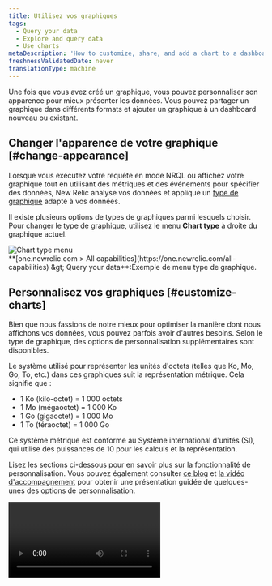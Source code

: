 ```yaml
---
title: Utilisez vos graphiques
tags:
  - Query your data
  - Explore and query data
  - Use charts
metaDescription: 'How to customize, share, and add a chart to a dashboard in New Relic'
freshnessValidatedDate: never
translationType: machine
---
```


Une fois que vous avez créé un graphique, vous pouvez personnaliser son apparence pour mieux présenter les données. Vous pouvez partager un graphique dans différents formats et ajouter un graphique à un dashboard nouveau ou existant.

## Changer l&apos;apparence de votre graphique [#change-appearance]

Lorsque vous exécutez votre requête en mode NRQL ou affichez votre graphique tout en utilisant des métriques et des événements pour spécifier des données, New Relic analyse vos données et applique un [type de graphique](/docs/insights/use-insights-ui/manage-dashboards/insights-chart-types) adapté à vos données.

Il existe plusieurs options de types de graphiques parmi lesquels choisir. Pour changer le type de graphique, utilisez le menu <DNT>**Chart type**</DNT> à droite du graphique actuel.

<img title="Chart type menu" alt="Chart type menu" src="/images/queries-nrql_screenshot-full_chart-type.webp" />

<figcaption>
  <DNT>**[one.newrelic.com &gt; All capabilities](https://one.newrelic.com/all-capabilities) &amp;gt; Query your data**</DNT>:Exemple de menu type de graphique.
</figcaption>

## Personnalisez vos graphiques [#customize-charts]

Bien que nous fassions de notre mieux pour optimiser la manière dont nous affichons vos données, vous pouvez parfois avoir d&apos;autres besoins. Selon le type de graphique, des options de personnalisation supplémentaires sont disponibles.

<Callout variant="important">
  Le système utilisé pour représenter les unités d&apos;octets (telles que Ko, Mo, Go, To, etc.) dans ces graphiques suit la représentation métrique. Cela signifie que :

  * 1 Ko (kilo-octet) = 1 000 octets
  * 1 Mo (mégaoctet) = 1 000 Ko
  * 1 Go (gigaoctet) = 1 000 Mo
  * 1 To (téraoctet) = 1 000 Go

  Ce système métrique est conforme au Système international d&apos;unités (SI), qui utilise des puissances de 10 pour les calculs et la représentation.
</Callout>

Lisez les sections ci-dessous pour en savoir plus sur la fonctionnalité de personnalisation. Vous pouvez également consulter [ce blog](https://newrelic.com/blog/how-to-relic/dashboard-chart-customizations) et [la vidéo d&apos;accompagnement](https://www.youtube.com/watch?v=LA2jM_asl94) pour obtenir une présentation guidée de quelques-unes des options de personnalisation.

<Video id="LA2jM_asl94" type="youtube" />

<CollapserGroup>
  <Collapser id="custom-date-time" title="Formater la date et l'heure">
    Personnalisez le format de date et d&apos;heure pour les tableaux et les panneaux d&apos;affichage. Vous avez la possibilité de le laisser tel quel ou de modifier le format en fonction de vos besoins. Choisissez parmi les options suivantes :

    * <DNT>**Numeric**</DNT>:Conserve l&amp;apos;horodatage sous forme de valeurs numériques.
    * <DNT>**Date**</DNT>:Affiche les dates dans un format standard.
    * <DNT>**Duration**</DNT>: Affiche l&amp;apos;intervalle de temps entre l&amp;apos;horodatage et le moment présent.
    * <DNT>**Time to Now**</DNT>: Indique le temps écoulé depuis l&amp;apos;horodatage.

    Sélectionnez le format le plus adapté à chaque type de données pour garantir qu&apos;elles sont présentées dans un format lisible par l&apos;homme.

    Si les données sont un horodatage, vous pouvez choisir comment représenter la date et l&apos;heure :

    <img title="Data format" alt="Data format" src="/images/queries-nrql_screenshot-full_custom-chart-timestamp.webp" />

    <figcaption>
      Allez à <DNT>**[one.newrelic.com &gt; All capabilities](https://one.newrelic.com/all-capabilities) &amp;gt; Query your data**</DNT>. Ceci est un exemple de requête pour représenter la date et l&amp;apos;heure.
    </figcaption>

    <img title="Data format: select a format" alt="Data format: select a format" src="/images/queries-nrql_screenshot-full_custom-chart-date-format.webp" />

    <figcaption>
      Allez à <DNT>**[one.newrelic.com &gt; All capabilities](https://one.newrelic.com/all-capabilities) &amp;gt; Query your data**</DNT>. Ceci est un exemple de requête permettant de sélectionner un format de données.
    </figcaption>

    Pour les nombres, sélectionnez si vous souhaitez que nous les formations automatiquement ou choisissez le nombre de décimales que vous souhaitez voir.

    <img title="Data format: Auto-format" alt="Data format: Auto-format" src="/images/queries-nrql_screenshot-full_custom-chart-decimals.webp" />

    <figcaption>
      <DNT>**[one.newrelic.com &gt; All capabilities](https://one.newrelic.com/all-capabilities) &amp;gt; Query your data**</DNT>:Voici un exemple de requête et comment sélectionner l&amp;apos;option <DNT>**auto-format**</DNT> .
    </figcaption>
  </Collapser>

  <Collapser id="customize-y-axis" title="Personnaliser l'axe Y">
    Sur les graphiques en courbes et les graphiques en aires, vous pouvez ajuster l&apos;axe Y pour afficher les données dans certaines valeurs en définissant une valeur minimale et maximale pour l&apos;axe.

    Si aucune option de personnalisation n&apos;est sélectionnée, [le dashboard](/docs/query-your-data/explore-query-data/dashboards/introduction-dashboards) affiche automatiquement l&amp;apos;axe Y complet de 0 à la valeur supérieure plus une marge.

    Pour les graphiques linéaires, les graphiques à aires et les histogrammes, vous pouvez désactiver ou activer la légende.

    <img title="Query your data: Legend" alt="Query your data: Legend" src="/images/queries-nrql_screenshot-full_custom-chart-legend.webp" />

    <figcaption>
      <DNT>**[one.newrelic.com &gt; All capabilities](https://one.newrelic.com/all-capabilities) &amp;gt; Query your data**</DNT>:Ceci est un exemple de requête et comment activer l&amp;apos;option <DNT>**Legend**</DNT> .
    </figcaption>
  </Collapser>

  <Collapser id="bar-charts-pie-charts-tables" title="graphique à barres, camemberts et tableaux">
    Si le nombre de [facettes](/docs/query-your-data/explore-query-data/dashboards/filter-new-relic-one-dashboards-facets) d&amp;apos;une requête est supérieur à 5 000 pour les graphiques à barres, les diagrammes à secteurs ou les tableaux, la facette <DNT>**Other groups**</DNT> agrège le reste des facettes. Cette personnalisation vous permet d&amp;apos;avoir l&amp;apos;option <DNT>**Other groups**</DNT> visible ou non.

    <img title="Query your data: Other groups" alt="Query your data: Other groups" src="/images/queries-nrql_screenshot-full_custom-chart-others.webp" />

    <figcaption>
      <DNT>**[one.newrelic.com &gt; All capabilities](https://one.newrelic.com/all-capabilities) &amp;gt; Query your data**</DNT>:Ceci est un exemple de requête et comment sélectionner l&amp;apos;option <DNT>**Other groups**</DNT> .
    </figcaption>
  </Collapser>

  <Collapser id="dash-color" title="Personnalisation des couleurs">
    Vous pouvez personnaliser la couleur de vos graphiques par série en aires, à barres, en courbes, à secteurs et à barres empilées.

    Pour personnaliser la couleur par série :

    1. Exécutez votre requête.

    2. Ouvrez le menu Couleurs dans les paramètres du graphique.

    3. Sélectionnez le plus <Icon name="fe-plus" /> icône.

    4. Sélectionnez la série dont vous souhaitez changer la couleur.

    5. Sélectionnez la couleur souhaitée.

       <img title="Change the color of a series" alt="Change the color of a series" src="/images/dashboards_screenshot-crop_dashboard-chart-color.webp" />

       <figcaption>
         <DNT>**Query builder**</DNT>:Voici un exemple montrant comment définir la série du service de connexion sur une couleur différente.
       </figcaption>
  </Collapser>

  <Collapser id="dash-units" title="Personnalisation des unités">
    Vous pouvez personnaliser l&apos;unité sur votre axe Y et dans chacune de vos séries. Il est disponible en barres graphiques à zones, en lignes et empilées.

    Pour personnaliser l&apos;unité sur votre axe Y :

    1. Exécutez une requête de série chronologique.

    2. Ouvrez le menu des unités dans l&apos;UI des personnalisations.

    3. Utilisez le plus <Icon name="fe-plus" /> icône pour ajouter une personnalisation par série.

    4. Sélectionnez la série qui nécessite une autre unité.

    5. Sélectionnez l&apos;unité.

       <img title="Customize your unit on your Y axis" alt="Customize your unit on your Y axis" src="/images/dashboards_screenshot-crop_customize-chart-units.webp" />

       <figcaption>
         <DNT>**Query builder**</DNT>:Voici un exemple de personnalisation de votre unité sur votre axe Y.
       </figcaption>
  </Collapser>

  <Collapser id="dash-null" title="Options d'affichage de la valeur nulle">
    Les graphiques de séries chronologiques semblent parfois brisés lorsqu&apos;il y a un zéro dans l&apos;attribut d&apos;événement en cours de requête. Cependant, une valeur nulle ne représente pas toujours correctement la situation.

    Vous pouvez choisir une option d&apos;affichage des valeurs nulles pour rendre vos graphiques de séries chronologiques plus faciles à comprendre. Ils comprennent :

    * Laisser comme nul (par défaut) : les valeurs nulles s&apos;affichent sous forme d&apos;espaces dans le graphique, ce qui peut entraîner des lignes déconnectées. Vous pouvez utiliser cette option s&apos;il est important de trouver des lacunes dans les rapports ou lorsqu&apos;il n&apos;est pas judicieux de connecter une ligne continue.

    * Supprimer la valeur : les points nuls n&apos;existeront pas dans le graphique. Par exemple, un graphique qui affiche un point de données par heure au cours d’une journée afficherait moins de 24 points.

    * Conserver la dernière valeur : les valeurs nulles conserveront la valeur de la période précédente. Par exemple, si un graphique indique les ventes cumulées chaque heure, mais qu&apos;il manque les données d&apos;une heure, l&apos;heure manquante reflétera le même nombre de ventes que l&apos;heure précédente.

    * Transformer la valeur en zéro : les données manquantes s’affichent sous la forme d’un zéro. Cette option peut être utile lorsque l&apos;absence de données signifie qu&apos;il n&apos;y a pas de transaction, de décompte ou d&apos;utilisation significatif.

      <img title="Null value chart options" alt="Null value chart options" src="/images/dashboards_screenshot-crop_null-values.webp" />

      <figcaption>
        Vous pouvez choisir parmi quatre façons d’afficher les valeurs nulles dans vos graphiques.
      </figcaption>

      Pour personnaliser l’affichage de vos valeurs nulles :

      1. Exécutez une requête de série chronologique ou modifiez un graphique existant.

      2. Ouvrez le menu <DNT>**Null values**</DNT> dans les paramètres du graphique.

      3. Sélectionnez l’option <DNT>**Null values**</DNT> pour postuler.

      4. Si vous souhaitez utiliser des options différentes pour chaque série, sélectionnez l&apos;option <Icon name="fe-plus" /> icône à côté de <DNT>**Null values per series**</DNT> pour les configurer.

         <img title="Change the null value display option" alt="Change the null value display option" src="/images/dashboards_screenshot-crop_choose-null-values.webp" />

      <figcaption>
        <DNT>**[one.newrelic.com &gt; All capabilities](https://one.newrelic.com/all-capabilities) &amp;gt; [Query your data](https://one.newrelic.com/data-exploration/query-builder)**</DNT>:Ceci est un exemple de requête et comment sélectionner une option d&amp;apos;affichage de valeur nulle.
      </figcaption>
  </Collapser>

  <Collapser id="thresholds" title="seuil">
    Les seuils sont des repères visuels qui ajoutent du contexte à vos graphiques et tableaux, rendant l&apos;interprétation des données plus claire. Voici comment ils peuvent améliorer vos visualisations :

    * Lignes limites : Établir des valeurs minimales et maximales acceptables dans les graphiques de séries chronologiques.

    * Régions colorées : Ombrez les zones entre les seuils pour identifier visuellement les plages de fonctionnement normales ou mettre en évidence les zones critiques.

    * Coloration conditionnelle des cellules : appliquez des codes de couleur aux cellules du tableau en fonction de leurs valeurs, révélant instantanément les valeurs hors norme ou les tendances des données.

      <Video type="wistia" id="ikpu24sqjr" />

    * Dans les graphiques de séries chronologiques :

      1. Modifiez le graphique et développez le menu <DNT>**Thresholds**</DNT> .

      2. Sélectionnez <DNT>**+**</DNT> pour ajouter un seuil et entrez un <DNT>**Name**</DNT>.

      3. Entrez des valeurs pour <DNT>**From**</DNT> et <DNT>**To**</DNT>. Si vous souhaitez créer une seule ligne, entrez le même numéro pour les deux champs.

      4. Sélectionnez un niveau de gravité. Cela détermine la couleur de la ligne ou de la région.

         <img title="Configure chart thresholds in time series charts" alt="Screenshot of how to configure thresholds in a time series chart" src="/images/charts_screenshot-full_chart-threshold-time-series.webp" />

    * Dans les tableaux :

      1. Modifiez le graphique et développez le menu <DNT>**Thresholds**</DNT> .

      2. Sélectionnez <DNT>**+**</DNT> pour ajouter un seuil et sélectionnez un <DNT>**Column**</DNT>.

      3. Entrez des valeurs pour <DNT>**From**</DNT> et <DNT>**To**</DNT>. Pour définir une limite supérieure, laissez le champ <DNT>**From**</DNT> vide. Pour définir une limite inférieure, laissez le champ <DNT>**To**</DNT> vide.

         <img title="Configure chart thresholds in tables" alt="Screenshot of how to configure thresholds in a table" src="/images/charts_screenshot-full_chart-threshold-table.webp" />
  </Collapser>
</CollapserGroup>

<Callout variant="tip">
  Pour plus d&apos;options de personnalisation, voir [Personnaliser votre dashboard](/docs/query-your-data/explore-query-data/dashboards/manage-your-dashboard#dash-manage).
</Callout>

### Fonctionnalités plus spécifiques aux graphiques [#more-types]

Pour plus de fonctionnalités spécifiques au type de graphique, voir [Types de graphiques](/docs/insights/use-insights-ui/manage-dashboards/chart-types/).

## Options de partage et d&apos;affichage des graphiques [#share-charts]

La plupart des graphiques disposent de diverses options, notamment une option d&apos;intégration de graphique, l&apos;obtention d&apos;un graphique sous forme d&apos;image et l&apos;ajout d&apos;un graphique à un dashboard. Voir [Importer, exporter et ajouter des dashboards et des graphiques](/docs/query-your-data/explore-query-data/dashboards/dashboards-charts-import-export-data/). Pour partager un graphique au sein de votre équipe, consultez [Partager le dashboard et les graphiques en interne](/docs/query-your-data/explore-query-data/dashboards/share-charts-dashboards-internally/#share-charts-internally). Pour partager un graphique en externe, consultez [Partager le dashboard et les graphiques publiquement](/docs/query-your-data/explore-query-data/dashboards/share-charts-dashboards-externally/#chart).

## Graphique avec une tendance prévue [#chart-forecasted-trend]

<Callout title="Aperçu">
  Nous travaillons toujours sur cette fonctionnalité, mais nous aimerions que vous l&apos;essayiez !

  Cette fonctionnalité est actuellement fournie dans le cadre d&apos;un programme d&apos;aperçu conformément à nos [politiques de pré-sortie](/docs/licenses/license-information/referenced-policies/new-relic-pre-release-policy).
</Callout>

Si vous êtes inscrit à [NRQL Predictions](/docs/query-your-data/explore-query-data/use-charts/nrql-predictions), vous pouvez créer des prévisions sur des graphiques linéaires et surfaciques pour projeter les tendances futures en fonction des données historiques.

## Utiliser une bibliothèque de graphiques open source [#victory-charts]

Vous pouvez utiliser [Nerdpacks](/docs/new-relic-solutions/build-nr-ui/nerdpack-file-structure/) pour créer vos propres visualisations personnalisées. Nous nous sommes également associés à Formidable pour que vous puissiez utiliser une bibliothèque de graphiques open source et ajouter rapidement des « graphiques de victoire » uniques à votre dashboard. Pour en savoir plus sur ces [Nerdpacks de visualisation personnalisés](/docs/new-relic-solutions/tutorials/customize-nerdpacks), regardez cette courte vidéo (environ 15 minutes). (4 minutes).

<Video id="WgHPo1lyf0Q" type="youtube" />